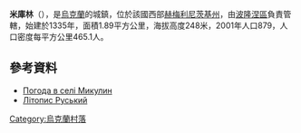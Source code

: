 {{coord|49|59|10|N|27|17|7|E|scale:100000|display=title}}

'''米庫林'''（{{lang-uk|Микулин}}），是[[烏克蘭|烏克蘭]]的城鎮，位於該國西部[[赫梅利尼茨基州|赫梅利尼茨基州]]，由[[波隆涅區|波隆涅區]]負責管轄，始建於1335年，面積1.89平方公里，海拔高度248米，2001年人口879，人口密度每平方公里465.1人。

==參考資料==
* [http://weather.in.ua/ua/hmel'nickaja/15631 Погода в селі Микулин]
* [http://litopys.org.ua/ Літопис Руський ] {{Wayback|url=http://litopys.org.ua/ |date=20121210163342 }} {{Ukraine-geo-stub}}


[[Category:烏克蘭村落|Category:烏克蘭村落]]